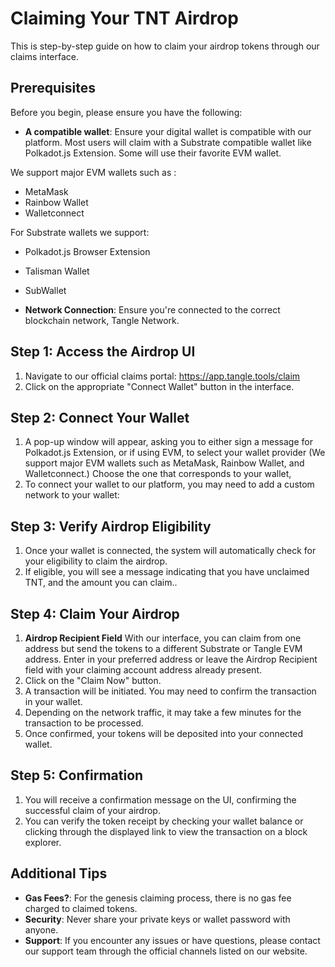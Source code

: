 # Claiming Your TNT Airdrop

This is step-by-step guide on how to claim your airdrop tokens through our claims interface. 

## Prerequisites

Before you begin, please ensure you have the following:

- **A compatible wallet**: Ensure your digital wallet is compatible with our platform. Most users will claim with a Substrate compatible wallet like Polkadot.js Extension. Some will use their favorite EVM wallet.

 We support major EVM wallets such as :
 - MetaMask 
 - Rainbow Wallet
 - Walletconnect

For Substrate wallets we support:
- Polkadot.js Browser Extension 
- Talisman Wallet
- SubWallet


- **Network Connection**: Ensure you're connected to the correct blockchain network, Tangle Network.

## Step 1: Access the Airdrop UI

1. Navigate to our official claims portal: <Link><a href="https://app.tangle.tools/claim">https://app.tangle.tools/claim</a></Link>
2. Click on the appropriate "Connect Wallet" button in the interface.

## Step 2: Connect Your Wallet

1. A pop-up window will appear, asking you to either sign a message for Polkadot.js Extension, or if using EVM, to select your wallet provider (We support major EVM wallets such as MetaMask, Rainbow Wallet, and Walletconnect.) Choose the one that corresponds to your wallet,
2. To connect your wallet to our platform, you may need to add a custom network to your wallet:


## Step 3: Verify Airdrop Eligibility

1. Once your wallet is connected, the system will automatically check for your eligibility to claim the airdrop.
2. If eligible, you will see a message indicating that you have unclaimed TNT, and the amount you can claim..

## Step 4: Claim Your Airdrop

1. **Airdrop Recipient Field** With our interface, you can claim from one address but send the tokens to a different Substrate or Tangle EVM address. Enter in your preferred address or leave the Airdrop Recipient field with your claiming account address already present. 
1. Click on the "Claim Now" button.
2. A transaction will be initiated. You may need to confirm the transaction in your wallet.
3. Depending on the network traffic, it may take a few minutes for the transaction to be processed.
4. Once confirmed, your tokens will be deposited into your connected wallet.

## Step 5: Confirmation

1. You will receive a confirmation message on the UI, confirming the successful claim of your airdrop.
2. You can verify the token receipt by checking your wallet balance or clicking through the displayed link to view the transaction on a block explorer.

## Additional Tips

- **Gas Fees?**: For the genesis claiming process, there is no gas fee charged to claimed tokens.
- **Security**: Never share your private keys or wallet password with anyone.
- **Support**: If you encounter any issues or have questions, please contact our support team through the official channels listed on our website.


